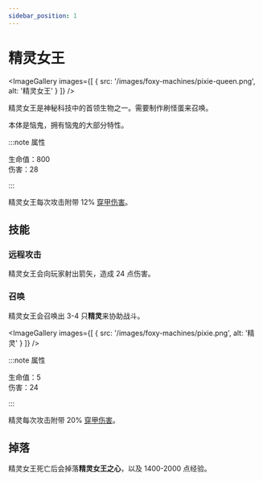```yaml
---
sidebar_position: 1
---
```



# 精灵女王

<ImageGallery images={[
  { src: '/images/foxy-machines/pixie-queen.png', alt: '精灵女王' }
]} />

精灵女王是神秘科技中的首领生物之一。需要制作刷怪蛋来召唤。

本体是恼鬼，拥有恼鬼的大部分特性。

:::note 属性

生命值：800<br />
伤害：28

:::

精灵女王每次攻击附带 12% [穿甲伤害](../damage-types)。

## 技能

### 远程攻击

精灵女王会向玩家射出箭矢，造成 24 点伤害。

### 召唤

精灵女王会召唤出 3-4 只**精灵**来协助战斗。

<ImageGallery images={[
  { src: '/images/foxy-machines/pixie.png', alt: '精灵' }
]} />

:::note 属性

生命值：5<br />
伤害：24

:::

精灵每次攻击附带 20% [穿甲伤害](../damage-types)。

## 掉落

精灵女王死亡后会掉落**精灵女王之心**，以及 1400-2000 点经验。
